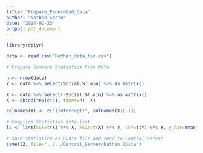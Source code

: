 ---
title: "Prepare_Federated_Data"
author: "Nathan Szeto"
date: "2024-02-23"
output: pdf_document
---
```{r}
library(dplyr)
```

```{r}

data <- read.csv("Nathan_data_fed.csv")

# Prepare Summary Statistics From Data

n <- nrow(data)
Y <- data %>% select(Social.ST.min) %>% as.matrix()

X <- data %>% select(-Social.ST.min) %>% as.matrix()
X <- cbind(rep(c(1), times=n), X)

colnames(X) <- c("(intercept)", colnames(X)[-1])

# Compiles Statistics into list
l2 <- list(SSX=t(X) %*% X, SSXY=t(X) %*% Y, SSY=t(Y) %*% Y, y_bar=mean(Y), n=n)

# Save Statistics as RData file and send to Central Server
save(l2, file="../../Central_Server/Nathan.RData")

```
